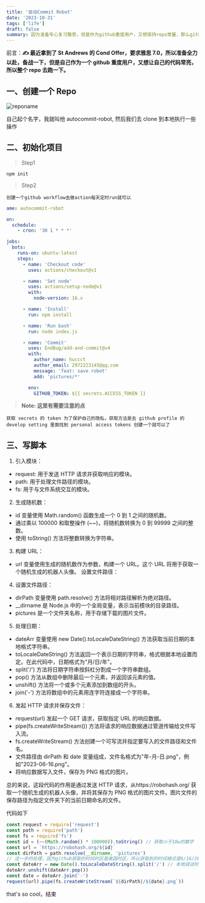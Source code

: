 ```yaml
---
title: '自动Commit Robot'
date: '2023-10-31'
tags: ['life']
draft: false
summary: 因为准备专心复习雅思，但是作为github重度用户，又想保持repo常量，那么github action 自然少不了...
---
```


前言：**✍️ 最近拿到了 St Andrews 的 Cond Offer，要求雅思 7.0，所以准备全力以赴，备战一下，但是自己作为一个 github 重度用户，又想让自己的代码常亮，所以整个 repo 去跑一下。**

## 一、创建一个 Repo

![reponame](https://cdn.jsdelivr.net/gh/huccct/picx-images-hosting@master/20240214/截屏2024-02-14-21.54.12.24dmgvlprfkw.webp)

自己起个名字，我就叫他 autocommit-robot, 然后我们去 clone 到本地执行一些操作

## 二、初始化项目

> Step1

`npm init`

> Step2

`创建一个github workflow去做action每天定时run就可以`

```yaml
ame: autocommit-robot

on:
  schedule:
    - cron: '30 1 * * *'

jobs:
  bots:
    runs-on: ubuntu-latest
    steps:
      - name: 'Checkout code'
        uses: actions/checkout@v1

      - name: 'Set node'
        uses: actions/setup-node@v1
        with:
          node-version: 16.x

      - name: 'Install'
        run: npm install

      - name: 'Run bash'
        run: node index.js

      - name: 'Commit'
        uses: EndBug/add-and-commit@v4
        with:
          author_name: huccct
          author_email: 2972223145@qq.com
          message: 'feat: save robot'
          add: 'pictures/*'

        env:
          GITHUB_TOKEN: ${{ secrets.ACCESS_TOKEN }}
```

> **Note: 这里有需要注意的点**

`获取 secrets 的 token 为了保护自己的隐私，获取方法是去 github profile 的 develop setting 里面找到 personal access tokens 创建一个就可以了`

## 三、写脚本

1. 引入模块：

- request: 用于发送 HTTP 请求并获取响应的模块。
- path: 用于处理文件路径的模块。
- fs: 用于与文件系统交互的模块。

2. 生成随机数：

- id 变量使用 Math.random() 函数生成一个 0 到 1 之间的随机数。
- 通过乘以 100000 和取整操作 (~~)，将随机数转换为 0 到 99999 之间的整数。
- 使用 toString() 方法将整数转换为字符串。

3. 构建 URL：

- url 变量使用生成的随机数作为参数，构建一个 URL。这个 URL 将用于获取一个随机生成的机器人头像。
  设置文件路径：

4. 设置文件路径：

- dirPath 变量使用 path.resolve() 方法将相对路径解析为绝对路径。
- \_\_dirname 是 Node.js 中的一个全局变量，表示当前模块的目录路径。
- pictures 是一个文件夹名称，用于存储下载的图片文件。

5. 处理日期：

- dateArr 变量使用 new Date().toLocaleDateString() 方法获取当前日期的本地格式字符串。
- toLocaleDateString() 方法返回一个表示日期的字符串，格式根据本地设置而定。在此代码中，日期格式为"月/日/年"。
- split('/') 方法将日期字符串按斜杠分割成一个字符串数组。
- pop() 方法从数组中删除最后一个元素，并返回该元素的值。
- unshift() 方法将一个或多个元素添加到数组的开头。
- join('-') 方法将数组中的元素用连字符连接成一个字符串。

6. 发起 HTTP 请求并保存文件：

- request(url) 发起一个 GET 请求，获取指定 URL 的响应数据。
- pipe(fs.createWriteStream()) 方法将请求的响应数据通过管道传输给文件写入流。
- fs.createWriteStream() 方法创建一个可写流并指定要写入的文件路径和文件名。
- 文件路径由 dirPath 和 date 变量组成，文件名格式为"年-月-日.png"，例如"2023-06-16.png"。
- 将响应数据写入文件，保存为 PNG 格式的图片。

总的来说，这段代码的作用是通过发送 HTTP 请求，从https://robohash.org/ 获取一个随机生成的机器人头像，并将其保存为 PNG 格式的图片文件。图片文件的保存路径为指定文件夹下的当前日期命名的文件。

代码如下

```js
const request = require('request')
const path = require('path')
const fs = require('fs')
const id = (~~(Math.random() * 100000)).toString() // 获取小于10w的数字
const url = `https://robohash.org/${id}`
const dirPath = path.resolve(__dirname, 'pictures')
// 这一步的处理，因为github获取的时间时区是美国时区，所以获取到的时间格式是6/16/2023，我们可以先split后将年份放到数组第一位，这样就是需要的文件名格式了
const dateArr = new Date().toLocaleDateString().split('/') // 本地调试时用.toLocaleDateString("en")
dateArr.unshift(dateArr.pop())
const date = dateArr.join('-')
request(url).pipe(fs.createWriteStream(`${dirPath}/${date}.png`))
```

that's so cool，结束
